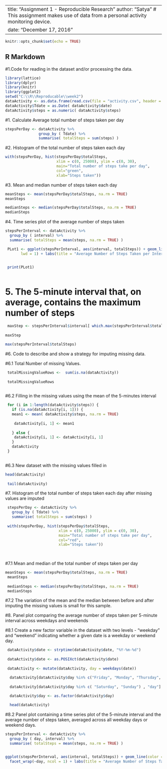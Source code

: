 ---------------------------------------------------------------------------
title: "Assignment 1 - Reproducible Research"
author: "Satya"
# This assignment makes use of data from a personal activity monitoring device.

date: "December 17, 2016"
 
------------------------------------------------------------------

```r

knitr::opts_chunk$set(echo = TRUE)

```

## R Markdown

#1.Code for reading in the dataset and/or processing the data.

```r

library(lattice)
library(dplyr)
library(knitr)
library(ggplot2)
setwd("C:\\R\\Reproducable\\week2")
dataActivity <- as.data.frame(read.csv(file = "activity.csv", header = TRUE))
dataActivity$Tdate = as.Date( dataActivity$date)
dataActivity$steps = as.numeric( dataActivity$steps)

```


#1. Calculate Average total number of steps taken per day


```r

stepsPerDay <- dataActivity %>%
               group_by ( Tdate) %>%
               summarise( totalSteps = sum(steps) ) 


```

#2. Histogram of the total number of steps taken each day


```r

with(stepsPerDay, hist(stepsPerDay$totalSteps, 
                       xlim = c(0, 25000), ylim = c(0, 30),
                       main="Total number of steps take per day", 
                       col="green", 
                       xlab="Steps taken"))

```


#3. Mean and median number of steps taken each day

```r

meanSteps <- mean(stepsPerDay$totalSteps, na.rm = TRUE)
meanSteps

medianSteps <- median(stepsPerDay$totalSteps, na.rm = TRUE)
medianSteps

```


#4. Time series plot of the average number of steps taken


```r

stepsPerInterval <- dataActivity %>%
  group_by ( interval) %>%
  summarise( totalSteps = mean(steps, na.rm = TRUE) ) 

 PLot1 <- ggplot(stepsPerInterval, aes(interval, totalSteps)) + geom_line(colour = "steelblue4", 
       lwd = 1) + labs(title = "Average Number of Steps Taken per Interval")


 print(PLot1)
 
```

# 5. The 5-minute interval that, on average, contains the maximum number of steps
 

```r

 maxStep <- stepsPerInterval$interval[ which.max(stepsPerInterval$totalSteps)]
 
maxStep

max(stepsPerInterval$totalSteps)

```

#6. Code to describe and show a strategy for imputing missing data.

#6.1  Total Number of missing Values.

```r

 totalMissingValueRows <-  sum(is.na(dataActivity))
 
 totalMissingValueRows 
 

```


#6.2  Filling in the missing values using the mean of the 5-minutes interval


```r


 for (i in 1:length(dataActivity$steps)) {
   if (is.na(dataActivity[i, 1])) {
   mean1 <- mean( dataActivity$steps, na.rm = TRUE)
  
    dataActivity[i, 1] <- mean1
     
   } else {
    dataActivity[i, 1] <- dataActivity[i, 1]
   }
   dataActivity
 }
 


```

#6.3  New dataset with the missing values filled in

```r

head(dataActivity)
 
 tail(dataActivity)

```

#7.  Histogram of the total number of steps taken each day after missing values are imputed
 

```r

 stepsPerDay <- dataActivity %>%
   group_by ( Tdate) %>%
   summarise( totalSteps = sum(steps) ) 
 
 with(stepsPerDay, hist(stepsPerDay$totalSteps, 
                        xlim = c(0, 25000), ylim = c(0, 30),
                        main="Total number of steps take per day", 
                        col="red", 
                        xlab="Steps taken"))
 
 

```

#7.1  Mean and median of the total number of steps taken per day
 


```r
meanSteps <- mean(stepsPerDay$totalSteps, na.rm = TRUE)
 meanSteps
 
 medianSteps <- median(stepsPerDay$totalSteps, na.rm = TRUE)
 medianSteps

```

#7.2  The variation of the mean and the median between before and after imputing the missing values is small for this sample.
 
 
 #8.  Panel plot comparing the average number of steps taken per 5-minute interval across weekdays and weekends
 
 #8.1  Create a new factor variable in the dataset with two levels - "weekday" and "weekend" indicating whether a given date is a weekday or weekend day.


```r

 dataActivity$date <- strptime(dataActivity$date, "%Y-%m-%d")
 
 dataActivity$date <- as.POSIXct(dataActivity$date)
 
 dataActivity <- mutate(dataActivity, day = weekdays(date))

  dataActivity[dataActivity$day %in% c("Friday", "Monday", "Thursday", "Tuesday" ,"Wednesday"), "day"] <- "weekdays"
 
  dataActivity[dataActivity$day %in% c( "Saturday", "Sunday") , "day"] <- "weekends"
 
  dataActivity$day <- as.factor(dataActivity$day)

  head(dataActivity) 
```

#8.2  Panel plot containing a time series plot of the 5-minute interval and the average number of steps taken, averaged across all weekday days or weekend days.


```r
stepsPerInterval <- dataActivity %>%
  group_by ( day, interval) %>%
  summarise( totalSteps = mean(steps, na.rm = TRUE) ) 


ggplot(stepsPerInterval, aes(interval, totalSteps)) + geom_line(color = "steelblue4", lwd = 2) + 
  facet_wrap(~day, ncol = 1) + labs(title = "Average Number of Steps Taken")

 
```
 
